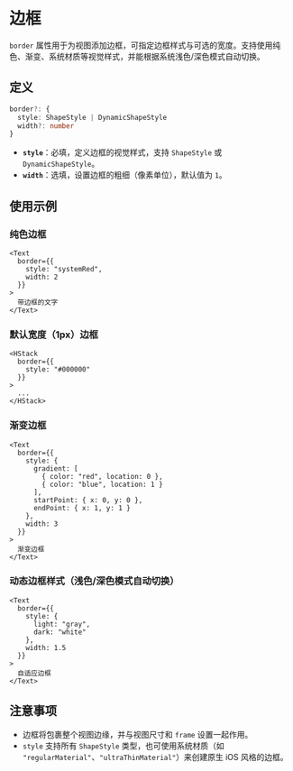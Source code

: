 # 边框 

`border` 属性用于为视图添加边框，可指定边框样式与可选的宽度。支持使用纯色、渐变、系统材质等视觉样式，并能根据系统浅色/深色模式自动切换。

## 定义

```ts
border?: {
  style: ShapeStyle | DynamicShapeStyle
  width?: number
}
```

* **`style`**：必填，定义边框的视觉样式，支持 `ShapeStyle` 或 `DynamicShapeStyle`。
* **`width`**：选填，设置边框的粗细（像素单位），默认值为 `1`。

## 使用示例

### 纯色边框

```tsx
<Text
  border={{
    style: "systemRed",
    width: 2
  }}
>
  带边框的文字
</Text>
```

### 默认宽度（1px）边框

```tsx
<HStack
  border={{
    style: "#000000"
  }}
>
  ...
</HStack>
```

### 渐变边框

```tsx
<Text
  border={{
    style: {
      gradient: [
        { color: "red", location: 0 },
        { color: "blue", location: 1 }
      ],
      startPoint: { x: 0, y: 0 },
      endPoint: { x: 1, y: 1 }
    },
    width: 3
  }}
>
  渐变边框
</Text>
```

### 动态边框样式（浅色/深色模式自动切换）

```tsx
<Text
  border={{
    style: {
      light: "gray",
      dark: "white"
    },
    width: 1.5
  }}
>
  自适应边框
</Text>
```

## 注意事项

* 边框将包裹整个视图边缘，并与视图尺寸和 `frame` 设置一起作用。
* `style` 支持所有 `ShapeStyle` 类型，也可使用系统材质（如 `"regularMaterial"`、`"ultraThinMaterial"`）来创建原生 iOS 风格的边框。
